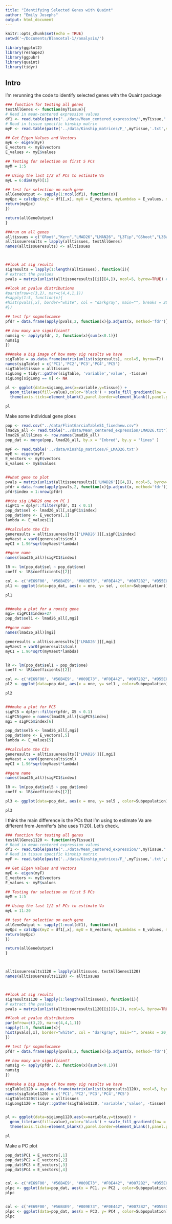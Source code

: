 ```yaml
---
title: "Identifying Selected Genes with Quaint"
author: "Emily Josephs"
output: html_document
---
```


```r
knitr::opts_chunk$set(echo = TRUE)
setwd('~/Documents/Blancetal-1//analysis/')

library(ggplot2)
library(reshape2)
library(ggpubr)
library(quaint)
library(tidyr)
```


## Intro 

I'm rerunning the code to identify selected genes with the Quaint package




```r

### function for testing all genes
testAllGenes <- function(myTissue){
# Read in mean-centered expression values
df1 <- read.table(paste("../data/Mean_centered_expression/",myTissue,".txt",sep=""))
# Read in tissue specific kinship matrix 
myF <- read.table(paste('../data/Kinship_matrices/F_',myTissue,'.txt',sep=""))

## Get Eigen Values and Vectors 
myE <- eigen(myF)
E_vectors <- myE$vectors
E_values <- myE$values

## Testing for selection on first 5 PCs
myM = 1:5

## Using the last 1/2 of PCs to estimate Va
myL = 6:dim(myF)[1]

## test for selection on each gene
allGeneOutput <- sapply(1:ncol(df1), function(x){
myQpc = calcQpc(myZ = df1[,x], myU = E_vectors, myLambdas = E_values, myL = myL, myM = myM)
return(myQpc)
})

return(allGeneOutput)
}

###run on all genes
alltissues = c('GRoot',"Kern","LMAD26","LMAN26", "L3Tip","GShoot","L3Base")
alltissueresults = lapply(alltissues, testAllGenes)
names(alltissueresults) <- alltissues



##look at sig results
sigresults = lapply(1:length(alltissues), function(i){
# extract the pvalues
pvals = matrix(unlist(alltissueresults[[i]][4,]), ncol=5, byrow=TRUE) #each row corresponds to a gene, columns are to PCs

##look at pvalue distributions
#par(mfrow=c(3,2), mar=c(4,4,1,1))
#sapply(1:5, function(x){
#hist(pvals[,x], border="white", col = "darkgray", main="", breaks = 20, xlab = paste('PC ',x,' ',alltissues[i],sep=""))
#})

## test fpr sogmofocamce
pfdr = data.frame(apply(pvals,2, function(x){p.adjust(x, method='fdr')}))

## how many are significant?
numsig <- apply(pfdr, 2, function(x){sum(x<0.1)})
numsig
})

###make a big image of how many sig results we have
sigTable = as.data.frame(matrix(unlist(sigresults), ncol=5, byrow=T))
names(sigTable) = c('PC1','PC2','PC3','PC4','PC5')
sigTable$tissue = alltissues
sigLong = tidyr::gather(sigTable, 'variable','value', -tissue)
sigLong[sigLong == 0] <- NA

pl <- ggplot(data=sigLong,aes(x=variable,y=tissue)) + 
  geom_tile(aes(fill=value),color='black') + scale_fill_gradient(low = 'lightyellow', high = "#CC79A7", guide = FALSE, na.value = "white") + theme_bw() + xlab("\n") + ylab("Tissue") + 
  theme(axis.ticks=element_blank(),panel.border=element_blank(),panel.grid.major = element_blank(), axis.text.y = element_text(size=10,angle=0), axis.title.y = element_text(size=16),axis.title.x  = element_text(size=16),axis.text.x = element_text(angle = 0, hjust = 0.5,size=14)) + geom_text(aes(label=value),colour="grey15",size=3.5)

pl

```

Make some individual gene ploes
```r
pop <- read.csv("../data/FlintGarciaTableS1_fixednew.csv")
lmad26_all <- read.table("../data/Mean_centered_expression/LMAD26.txt")
lmad26_all$lines <- row.names(lmad26_all)
pop_dat <- merge(pop, lmad26_all, by.x = "Inbred", by.y = "lines" )

myF <- read.table('../data/Kinship_matrices/F_LMAD26.txt')
myE <- eigen(myF)
E_vectors <- myE$vectors
E_values <- myE$values


##what gene to plot
pvals = matrix(unlist(alltissueresults[['LMAD26']][4,]), ncol=5, byrow=TRUE) #each row corresponds to a gene, columns are to 
pfdr = data.frame(apply(pvals,2, function(x){p.adjust(x, method='fdr')}))
pfdr$index = 1:nrow(pfdr)

##the sig LMAD26 one on PC 1
sigPC1 = dplyr::filter(pfdr, X1 < 0.1)
pop_dat$sel <- lmad26_all[,sigPC1$index]
pop_dat$one <- E_vectors[,1]
lambda <- E_values[1]

##calculate the CIs
generesults = alltissueresults[['LMAD26']][,sigPC1$index]
myVaest = var0(generesults$cml)
myCI = 1.96*sqrt(myVaest*lambda)

##gene name
names(lmad26_all)[sigPC1$index]

lR <- lm(pop_dat$sel ~ pop_dat$one) 
coeff <- lR$coefficients[[2]]

col <- c('#E69F00', '#56B4E9', "#009E73", "#F0E442", "#0072B2", "#D55E00", "#CC79A7")
pl1 <- ggplot(data=pop_dat, aes(x = one, y= sel , color=Subpopulation)) + scale_colour_manual(values = col, labels=c("mixed", "non-stiff stalk", "popcorn", "stiff stalk", "tropical")) + xlab("PC 1") +  ylab("Mean-centered Expression") + theme_bw() + theme(panel.grid.major = element_blank(), text = element_text(size=20), panel.grid.minor = element_blank(), axis.title.y = element_text(size=18), axis.title.x  = element_text(size=18), legend.position = "right", legend.title = element_text(size = 12), legend.text = element_text(size = 20), plot.title = element_text(hjust = 0.5)) + geom_point(size = 3.5) + geom_abline(slope = myCI, linetype = 2, col = '#56B4E9', size=1.2) + geom_abline(slope = coeff, size = 1.5)+  geom_abline(slope = -myCI, linetype = 2, col = '#56B4E9', size=1.2)

pl1


###make a plot for a nonsig gene
mgi= sigPC1$index+27
pop_dat$sel1 <- lmad26_all[,mgi]

##gene name
names(lmad26_all)[mgi]

generesults = alltissueresults[['LMAD26']][,mgi]
myVaest = var0(generesults$cml)
myCI = 1.96*sqrt(myVaest*lambda)


lR <- lm(pop_dat$sel1 ~ pop_dat$one) 
coeff <- lR$coefficients[[2]]

col <- c('#E69F00', '#56B4E9', "#009E73", "#F0E442", "#0072B2", "#D55E00", "#CC79A7")
pl2 <- ggplot(data=pop_dat, aes(x = one, y= sel1 , color=Subpopulation)) + scale_colour_manual(values = col, labels=c("mixed", "non-stiff stalk", "popcorn", "stiff stalk", "tropical")) + xlab("PC 1") +  ylab("Mean-centered Expression") + theme_bw() + ylim(-100,100) + theme(panel.grid.major = element_blank(), text = element_text(size=20), panel.grid.minor = element_blank(), axis.title.y = element_text(size=18), axis.title.x  = element_text(size=18), legend.position = "right", legend.title = element_text(size = 12), legend.text = element_text(size = 20), plot.title = element_text(hjust = 0.5)) + geom_point(size = 3.5) + geom_abline(slope = myCI, linetype = 2, col = '#56B4E9', size=1.2) + geom_abline(slope = coeff, size = 1.5)+  geom_abline(slope = -myCI, linetype = 2, col = '#56B4E9', size=1.2)

pl2


###make a plot for PC5
sigPC5 = dplyr::filter(pfdr, X5 < 0.1)
sigPC5$gene = names(lmad26_all)[sigPC5$index]
mgi = sigPC5$index[6]

pop_dat$sel5 <- lmad26_all[,mgi]
pop_dat$one <- E_vectors[,5]
lambda <- E_values[5]

##calculate the CIs
generesults = alltissueresults[['LMAD26']][,mgi]
myVaest = var0(generesults$cml)
myCI = 1.96*sqrt(myVaest*lambda)

##gene name
names(lmad26_all)[sigPC1$index]

lR <- lm(pop_dat$sel5 ~ pop_dat$one) 
coeff <- lR$coefficients[[2]]

pl3 <- ggplot(data=pop_dat, aes(x = one, y= sel5 , color=Subpopulation)) + scale_colour_manual(values = col, labels=c("mixed", "non-stiff stalk", "popcorn", "stiff stalk", "tropical")) + xlab("PC 1") +  ylab("Mean-centered Expression") + theme_bw() + theme(panel.grid.major = element_blank(), text = element_text(size=20), panel.grid.minor = element_blank(), axis.title.y = element_text(size=18), axis.title.x  = element_text(size=18), legend.position = "right", legend.title = element_text(size = 12), legend.text = element_text(size = 20), plot.title = element_text(hjust = 0.5)) + geom_point(size = 3.5) + geom_abline(slope = myCI, linetype = 2, col = '#56B4E9', size=1.2) + geom_abline(slope = coeff, size = 1.5)+  geom_abline(slope = -myCI, linetype = 2, col = '#56B4E9', size=1.2)

pl3

```

I think the main difference is the PCs that I'm using to estimate Va are different from Jennifer's (she uses 11:20). Let's check.

```r

### function for testing all genes
testAllGenes1120 <- function(myTissue){
# Read in mean-centered expression values
df1 <- read.table(paste("../data/Mean_centered_expression/",myTissue,".txt",sep=""))
# Read in tissue specific kinship matrix 
myF <- read.table(paste('../data/Kinship_matrices/F_',myTissue,'.txt',sep=""))

## Get Eigen Values and Vectors 
myE <- eigen(myF)
E_vectors <- myE$vectors
E_values <- myE$values

## Testing for selection on first 5 PCs
myM = 1:5

## Using the last 1/2 of PCs to estimate Va
myL = 11:20

## test for selection on each gene
allGeneOutput <- sapply(1:ncol(df1), function(x){
myQpc = calcQpc(myZ = df1[,x], myU = E_vectors, myLambdas = E_values, myL = myL, myM = myM)
return(myQpc)
})

return(allGeneOutput)
}



alltissueresults1120 = lapply(alltissues, testAllGenes1120)
names(alltissueresults1120) <- alltissues



##look at sig results
sigresults1120 = lapply(1:length(alltissues), function(i){
# extract the pvalues
pvals = matrix(unlist(alltissueresults1120[[i]][4,]), ncol=5, byrow=TRUE) #each row corresponds to a gene, columns are to PCs

##look at pvalue distributions
par(mfrow=c(3,2), mar=c(4,4,1,1))
sapply(1:5, function(x){
hist(pvals[,x], border="white", col = "darkgray", main="", breaks = 20, xlab = paste('PC ',x,' ',alltissues[i],sep=""))
})

## test fpr sogmofocamce
pfdr = data.frame(apply(pvals,2, function(x){p.adjust(x, method='fdr')}))

## how many are significant?
numsig <- apply(pfdr, 2, function(x){sum(x<0.1)})
numsig
})

###make a big image of how many sig results we have
sigTable1120 = as.data.frame(matrix(unlist(sigresults1120), ncol=5, byrow=T))
names(sigTable1120) = c('PC1','PC2','PC3','PC4','PC5')
sigTable1120$tissue = alltissues
sigLong1120 = tidyr::gather(sigTable1120, 'variable','value', -tissue)


pl <- ggplot(data=sigLong1120,aes(x=variable,y=tissue)) + 
  geom_tile(aes(fill=value),color='black') + scale_fill_gradient(low = 'lightyellow', high = "#CC79A7", guide = FALSE, na.value = "white") + theme_bw() + xlab("\n") + ylab("Tissue") + 
  theme(axis.ticks=element_blank(),panel.border=element_blank(),panel.grid.major = element_blank(), axis.text.y = element_text(size=10,angle=0), axis.title.y = element_text(size=16),axis.title.x  = element_text(size=16),axis.text.x = element_text(angle = 0, hjust = 0.5,size=14)) + geom_text(aes(label=value),colour="grey15",size=3.5)

pl
```

Make a PC plot
```r
pop_dat$PC1 = E_vectors[,1]
pop_dat$PC2 = E_vectors[,2]
pop_dat$PC3 = E_vectors[,3]
pop_dat$PC4 = E_vectors[,4]


col <- c('#E69F00', '#56B4E9', "#009E73", "#F0E442", "#0072B2", "#D55E00", "#CC79A7")
plpc <- ggplot(data=pop_dat, aes(x = PC1, y= PC2 , color=Subpopulation)) + scale_colour_manual(values = col, labels=c("mixed", "non-stiff stalk", "popcorn", "stiff stalk", "tropical")) + xlab("PC 1") +  ylab("PC 2") + theme_bw() + theme(panel.grid.major = element_blank(), panel.grid.minor = element_blank(), axis.title.y = element_text(size=17), axis.title.x  = element_text(size=17), legend.position = "bottom",  legend.text = element_text(size = 14), plot.title = element_text(), axis.text.y = element_text(size=10), axis.text.x = element_text(size=10)) + geom_point(size = 2 )
plpc


col <- c('#E69F00', '#56B4E9', "#009E73", "#F0E442", "#0072B2", "#D55E00", "#CC79A7")
plpc <- ggplot(data=pop_dat, aes(x = PC3, y= PC4 , color=Subpopulation)) + scale_colour_manual(values = col, labels=c("mixed", "non-stiff stalk", "popcorn", "stiff stalk", "tropical")) + xlab("PC 3") +  ylab("PC 4") + theme_bw() + theme(panel.grid.major = element_blank(), panel.grid.minor = element_blank(), axis.title.y = element_text(size=17), axis.title.x  = element_text(size=17), legend.position = "bottom",  legend.text = element_text(size = 14), plot.title = element_text(), axis.text.y = element_text(size=10), axis.text.x = element_text(size=10)) + geom_point(size = 2 )
plpc

```